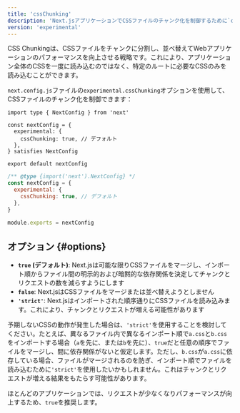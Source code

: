 ```yaml
---
title: 'cssChunking'
description: 'Next.jsアプリケーションでCSSファイルのチャンク化を制御するために`cssChunking`オプションを使用します。'
version: 'experimental'
---
```


CSS Chunkingは、CSSファイルをチャンクに分割し、並べ替えてWebアプリケーションのパフォーマンスを向上させる戦略です。これにより、アプリケーション全体のCSSを一度に読み込むのではなく、特定のルートに必要なCSSのみを読み込むことができます。

`next.config.js`ファイルの`experimental.cssChunking`オプションを使用して、CSSファイルのチャンク化を制御できます：

<Tabs>
<TabItem value="tsx" label="TypeScript">

```tsx title="next.config.ts" switcher
import type { NextConfig } from 'next'

const nextConfig = {
  experimental: {
    cssChunking: true, // デフォルト
  },
} satisfies NextConfig

export default nextConfig
```

</TabItem>
<TabItem value="js" label="JavaScript">

```js title="next.config.js" switcher
/** @type {import('next').NextConfig} */
const nextConfig = {
  experimental: {
    cssChunking: true, // デフォルト
  },
}

module.exports = nextConfig
```

</TabItem>
</Tabs>

## オプション {#options}

- **`true` (デフォルト)**: Next.jsは可能な限りCSSファイルをマージし、インポート順からファイル間の明示的および暗黙的な依存関係を決定してチャンクとリクエストの数を減らすようにします
- **`false`**: Next.jsはCSSファイルをマージまたは並べ替えようとしません
- **`'strict'`**: Next.jsはインポートされた順序通りにCSSファイルを読み込みます。これにより、チャンクとリクエストが増える可能性があります

予期しないCSSの動作が発生した場合は、`'strict'`を使用することを検討してください。たとえば、異なるファイル内で異なるインポート順で`a.css`と`b.css`をインポートする場合（`a`を先に、または`b`を先に）、`true`だと任意の順序でファイルをマージし、間に依存関係がないと仮定します。ただし、`b.css`が`a.css`に依存している場合、ファイルがマージされるのを防ぎ、インポート順でファイルを読み込むために`'strict'`を使用したいかもしれません。これはチャンクとリクエストが増える結果をもたらす可能性があります。

ほとんどのアプリケーションでは、リクエストが少なくなりパフォーマンスが向上するため、`true`を推奨します。
